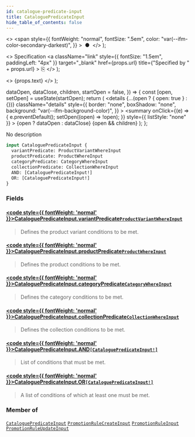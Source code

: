 ```yaml
---
id: catalogue-predicate-input
title: CataloguePredicateInput
hide_table_of_contents: false
---
```


  <>
    <span
      style={{
        fontWeight: "normal",
        fontSize: ".5em",
        color: "var(--ifm-color-secondary-darkest)",
      }}
    >
      &nbsp;●&nbsp;
    </span>
  </>
);

  <>
    Specification
    <a
      className="link"
      style={{ fontSize: "1.5em", paddingLeft: "4px" }}
      target="\_blank"
      href={props.url}
      title={"Specified by " + props.url}
    >
      ⎘
    </a>
  </>
);

  <>
    <span className={props.class}>{props.text}</span>
  </>
);


  dataOpen,
  dataClose,
  children,
  startOpen = false,
}) => {
  const [open, setOpen] = useState(startOpen);
  return (
    <details
      {...(open ? { open: true } : {})}
      className="details"
      style={{
        border: "none",
        boxShadow: "none",
        background: "var(--ifm-background-color)",
      }}
    >
      <summary
        onClick={(e) => {
          e.preventDefault();
          setOpen((open) => !open);
        }}
        style={{ listStyle: "none" }}
      >
        {open ? dataOpen : dataClose}
      </summary>
      {open && children}
    </details>
  );
};

No description

```graphql
input CataloguePredicateInput {
  variantPredicate: ProductVariantWhereInput
  productPredicate: ProductWhereInput
  categoryPredicate: CategoryWhereInput
  collectionPredicate: CollectionWhereInput
  AND: [CataloguePredicateInput!]
  OR: [CataloguePredicateInput!]
}
```

### Fields

#### [<code style={{ fontWeight: 'normal' }}>CataloguePredicateInput.<b>variantPredicate</b></code>](#)<Bullet />[`ProductVariantWhereInput`](../../../api-reference/products/inputs/product-variant-where-input) <Badge class="badge badge--secondary" text="input"/>

> Defines the product variant conditions to be met.

#### [<code style={{ fontWeight: 'normal' }}>CataloguePredicateInput.<b>productPredicate</b></code>](#)<Bullet />[`ProductWhereInput`](../../../api-reference/products/inputs/product-where-input) <Badge class="badge badge--secondary" text="input"/>

> Defines the product conditions to be met.

#### [<code style={{ fontWeight: 'normal' }}>CataloguePredicateInput.<b>categoryPredicate</b></code>](#)<Bullet />[`CategoryWhereInput`](../../../api-reference/products/inputs/category-where-input) <Badge class="badge badge--secondary" text="input"/>

> Defines the category conditions to be met.

#### [<code style={{ fontWeight: 'normal' }}>CataloguePredicateInput.<b>collectionPredicate</b></code>](#)<Bullet />[`CollectionWhereInput`](../../../api-reference/products/inputs/collection-where-input) <Badge class="badge badge--secondary" text="input"/>

> Defines the collection conditions to be met.

#### [<code style={{ fontWeight: 'normal' }}>CataloguePredicateInput.<b>AND</b></code>](#)<Bullet />[`[CataloguePredicateInput!]`](../../../api-reference/discounts/inputs/catalogue-predicate-input) <Badge class="badge badge--secondary" text="list"/> <Badge class="badge badge--secondary" text="input"/>

> List of conditions that must be met.

#### [<code style={{ fontWeight: 'normal' }}>CataloguePredicateInput.<b>OR</b></code>](#)<Bullet />[`[CataloguePredicateInput!]`](../../../api-reference/discounts/inputs/catalogue-predicate-input) <Badge class="badge badge--secondary" text="list"/> <Badge class="badge badge--secondary" text="input"/>

> A list of conditions of which at least one must be met.

### Member of

[`CataloguePredicateInput`](../../../api-reference/discounts/inputs/catalogue-predicate-input) <Badge class="badge badge--secondary" text="input"/><Bullet />[`PromotionRuleCreateInput`](../../../api-reference/miscellaneous/inputs/promotion-rule-create-input) <Badge class="badge badge--secondary" text="input"/><Bullet />[`PromotionRuleInput`](../../../api-reference/discounts/inputs/promotion-rule-input) <Badge class="badge badge--secondary" text="input"/><Bullet />[`PromotionRuleUpdateInput`](../../../api-reference/miscellaneous/inputs/promotion-rule-update-input) <Badge class="badge badge--secondary" text="input"/>
